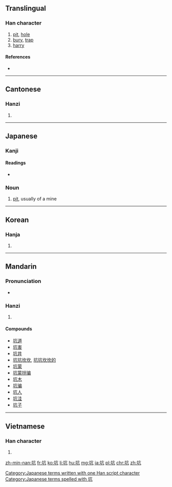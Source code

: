 {{also|阬}}
==Translingual==

===Han character===
{{Han char|rn=32|rad=土|as=04|sn=7|four=4011<sub>7</sub>|canj=土卜竹弓 (GYHN)|ids=⿰[[土]][[亢]]}}

# [[pit]], [[hole]]
# [[bury]], [[trap]]
# [[harry]]

====References====
* {{Han ref|kx=0226.010|dkj=04932|dj=0460.080|hdz=10426.090|uh=5751|ud=22353|bh=A77C|bd=42876}}

----

==Cantonese==

===Hanzi===
{{yue-hanzi|jyut=haang1|y=haang1}}

# {{defn|lang=yue|sort=土04}}

----

==Japanese==

===Kanji===
{{ja-kanji|grade=c|rs=土04}}

====Readings====
* {{ja-readings|on=[[こう]] (kō)|kun=[[あな]] (ana), [[あなにする]] (ananisuru)}}

===Noun===
{{ja-noun|k|hira=こう|rom=kō}}

# [[pit]], usually of a mine

[[Category:Japanese terms written with one Han script character]]
[[Category:Japanese terms spelled with 坑]]
----

==Korean==

===Hanja===
{{ko-hanja|hangeul=갱|rv=gaeng|mr=kaeng}}

# {{defn|lang=ko|sort=土04}}

----

==Mandarin==

===Pronunciation===
* {{audio|Zh-keng.ogg|Audio|lang=cmn}}

===Hanzi===
{{cmn-hanzi|pin=[[kēng]] ([[keng1]])|wg=k'eng<sup>1</sup>}}

# {{defn|lang=cmn|sort=土04}}

====Compounds====
* [[坑道]]
* [[坑害]]
* [[坑井]]
* [[坑坑坎坎]], [[坑坑坎坎的]]
* [[坑蒙]]
* [[坑蒙拐骗]]
* [[坑木]]
* [[坑骗]]
* [[坑人]]
* [[坑洼]]
* [[坑子]]

----

==Vietnamese==

===Han character===
{{vi-hantu|[[khanh]], [[ganh]]|rs=土04}}

# {{defn|lang=vi|sort=土04}}

[[zh-min-nan:坑]]
[[fr:坑]]
[[ko:坑]]
[[li:坑]]
[[hu:坑]]
[[mg:坑]]
[[ja:坑]]
[[pl:坑]]
[[chr:坑]]
[[zh:坑]]